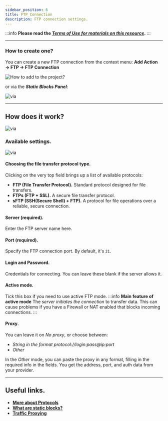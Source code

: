 ```yaml
---
sidebar_position: 6
title: FTP Connection
description: FTP connection settings.
---
```

:::info **Please read the [*Terms of Use for materials on this resource*](../../Disclaimer).**
:::
_______________________________________________
### How to create one?
You can create a new FTP connection from the context menu:
**Add Action → FTP → FTP Connection**

![How to add to the project?](./assets/FTP_Connect/FTP_Connect_pic1.png)

or via the ***Static Blocks Panel***:

![via](./assets/FTP_Connect/FTP_Connect_pic2.png)
_______________________________________________
## How does it work?
![via](./assets/FTP_Connect/FTP_Connect_pic3.png)

### Available settings.
![via](./assets/FTP_Connect/FTP_Connect_pic4.png)

#### Choosing the file transfer protocol type.
Clicking on the very top field brings up a list of available protocols:
- **FTP (File Transfer Protocol).**
Standard protocol designed for file transfers.
- **FTPs (FTP + SSL).**
A secure file transfer protocol.
- **sFTP (SSH(Secure Shell) + FTP).**
A protocol for file operations over a reliable, secure connection.

#### Server (required).
Enter the FTP server name here.

#### Port (required).
Specify the FTP connection port. By default, it's `21`.

#### Login and Password.
Credentials for connecting. You can leave these blank if the server allows it.

#### Active mode.
Tick this box if you need to use active FTP mode.
:::info **Main feature of active mode**
The *server initiates the connection* to transfer data. This can cause problems if you have a Firewall or NAT enabled that blocks incoming connections.
:::

#### Proxy.
You can leave it on *No proxy*, or choose between:
- *String in the format protocol://login:pass@ip:port*
- *Other*

In the *Other* mode, you can paste the proxy in any format, filling in the required info in the fields.
You get the address, port, and auth data from your provider.
_______________________________________________
## Useful links.
- [**More about Protocols**](https://blog.skillfactory.ru/glossary/protokol/)
- [**What are static blocks?**](../Static%20Block%20Panel/CommonPrinciples)
- [**Traffic Proxying**](../../Settings/Proxy_Traffic)